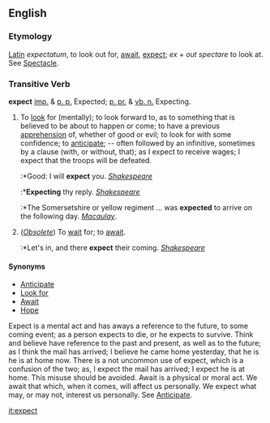 ==English==

===Etymology===
[[Latin]] ''expectatum'', to look out for, [[await]], [[expect]]; ''ex'' + ''out'' ''spectare'' to look at. See [[Spectacle]].

===Transitive Verb===
'''expect'''
[[imp.]] & [[p. p.]] Expected; [[p. pr.]] & [[vb. n.]] Expecting.
#To [[look]] for (mentally); to look forward to, as to something that is believed to be about to happen or come; to have a previous [[apprehension]] of, whether of good or evil; to look for with some confidence; to [[anticipate]]; -- often followed by an infinitive, sometimes by a clause (with, or without, that); as I expect to receive wages; I expect that the troops will be defeated.
#:*Good: I will '''expect''' you. ''[[Shakespeare (source)|Shakespeare]]''
#:*'''Expecting''' thy reply. ''[[Shakespeare (source)|Shakespeare]]''
#:*The Somersetshire or yellow regiment ... was '''expected''' to arrive on the following day. ''[[Macaulay]]''.
#(''[[Obsolete]]'') To [[wait]] for; to [[await]].
#:*Let's in, and there '''expect''' their coming. ''[[Shakespeare (source)|Shakespeare]]''

====Synonyms====
*[[Anticipate]]
*[[Look|Look for]]
*[[Await]]
*[[Hope]]


Expect is a mental act and has aways a reference to the future, to some coming event; as a person expects to die, or he expects to survive. Think and believe have reference to the past and present, as well as to the future; as I think the mail has arrived; I believe he came home yesterday, that he is he is at home now. There is a not uncommon use of expect, which is a confusion of the two; as, I expect the mail has arrived; I expect he is at home. This misuse should be avoided. Await is a physical or moral act. We await that which, when it comes, will affect us personally. We expect what may, or may not, interest us personally. See [[Anticipate]].

{{webster}}

[[it:expect]]